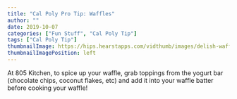 ```yaml
---
title: "Cal Poly Pro Tip: Waffles"
author: ""
date: 2019-10-07
categories: ["Fun Stuff", "Cal Poly Tip"]
tags: ["Cal Poly Tip"]
thumbnailImage: https://hips.hearstapps.com/vidthumb/images/delish-waffles-1-1531520612.jpg
thumbnailImagePosition: left
---
```


At 805 Kitchen, to spice up your waffle, grab toppings from the yogurt bar (chocolate chips, coconut flakes, etc) and add it into your waffle batter before cooking your waffle!


